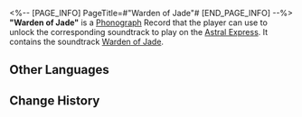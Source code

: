 <%-- [PAGE_INFO]
PageTitle=#"Warden of Jade"#
[END_PAGE_INFO] --%>
{{Item Infobox
|id          = 210205
|image       = Item Warden of Jade.png{{subst:void|<!--$UPLOAD:<<SpriteOutput/ItemFigures/210001.png>-<Item Warden of Jade.png>-<Item Icons>>-->}}
|type        = Disk
|invCategory = Valuables
|rarity      = 3
|effect      = 
|description = A record that can be played on the Express' phonograph. It might be a chance acquisition or a gift from someone else. All sorts of memories surge up when the music plays &mdash; the smiles, encounters, touches, and the excitement of battle. Maybe that is why people still collect records even as society rapidly advances.<br />The current record contains the track "Warden of Jade."
}}
{{Description|''The night sky envelopes the world in a curtain of swirling stars.''}}
'''"Warden of Jade"''' is a [[Phonograph]] Record that the player can use to unlock the corresponding soundtrack to play on the [[Astral Express]]. It contains the soundtrack [[Warden of Jade]].

==Other Languages==
{{Other Languages
|en   = "Warden of Jade"
|zhs  = 《襟怀玉界》
|zht  = 〈襟懷玉界〉
|ja   = 『胸に玉界を』
|ko   = ≪가슴 속 옥계≫
|es   = Guardia de jade
|fr   = «&nbsp;Warden of Jade&nbsp;»
|ru   = Warden of Jade
|th   = Warden of Jade
|vi   = "Hướng Về Ngọc Giới"
|de   = „Himmel im Herzen“
|id   = "Warden of Jade"
|pt   = "Warden of Jade"
}}

==Change History==
{{Change History|1.2}}